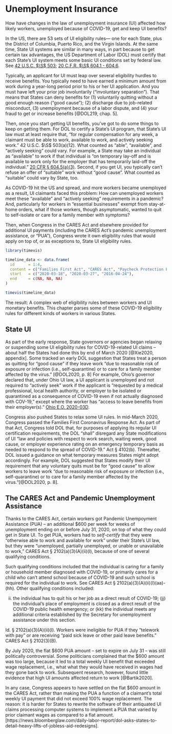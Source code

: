 # Unemployment Insurance

How have changes in the law of unemployment insurance (UI) affected how likely workers, unemployed because of COVID-19, get and keep UI benefits?

In the US, there are 53 sets of UI eligibility rules--- one for each State, plus the District of Columbia, Puerto Rico, and the Virgin Islands. At the same time, State UI systems are similar in many ways, in part because to get certain tax advantages, the US Department of Labor (DOL) must certify that each State's UI system meets some basic UI conditions set by federal law. See [42 U.S.C. $\S$ 503](https://www.govinfo.gov/content/pkg/USCODE-2018-title42/html/USCODE-2018-title42-chap7-subchapIII-sec503.htm); [20 C.F.R. $\S$ 604.1 - 604.6](https://www.ecfr.gov/cgi-bin/retrieveECFR?gp=&SID=f6d24b9ec09459c3e1487411a97e871f&mc=true&r=PART&n=pt20.3.604).

Typically, an applicant for UI must leap over several eligibility hurdles to receive benefits. You typically need to have earned a minimum amount from work during a year-long period prior to his or her UI application. And you must have left your prior job involuntarily ("involuntary separation"). That means that States can deny benefits for (1) voluntarily quitting without a good enough reason ("good cause"); (2) discharge due to job-related misconduct, (3) unemployment because of a labor dispute, and (4) your fraud to get or increase benefits [@DOL219, chap. 5].  

Then, once you start getting UI benefits, you've got to do some things to keep on getting them. For DOL to certify a State's UI program, that State's UI law must at least require that, "for regular compensation for any week, a claimant must be able to work, available to work, and actively seeking work." 42 U.S.C. $\S$ 503(a)(12). What counted as "able", "available", and "actively seeking" could vary. For example, a State may take an individual as "available" to work if that individual is "on temporary lay-off and is available to work only for the employer that has temporarily laid-off the individual." [20 CFR § 604.5(a)(3)](https://www.ecfr.gov/cgi-bin/retrieveECFR?gp=&SID=f6d24b9ec09459c3e1487411a97e871f&mc=true&r=PART&n=pt20.3.604#se20.3.604_15). Second, if you get UI, you typically can't refuse an offer of "suitable" work without "good cause".  What counted as "suitable" could vary by State, too.

As COVID-19 hit the US and spread, and more workers became unemployed as a result, UI claimants faced this problem: How can unemployed workers meet these "available" and "actively seeking" requirements in a pandemic? And, particularly for workers in "essential businesses" exempt from stay-at-home orders, what if those workers, though asymptomatic, wanted to quit to self-isolate or care for a family member with symptoms? 

Then, when Congress in the CARES Act and elsewhere provided for additional UI payments (including the CARES Act's pandemic unemployment assistance, or "PUA"), Congress wrote it own eligibility rules that would apply on top of, or as exceptions to, State UI eligibility rules.

```r

library(timevis)

timeline_data <- data.frame(
  id      = 1:4,
  content = c("Families First Act", "CARES Act", "Paycheck Protection Program Act"),
  start   = c("2020-03-18", "2020-03-27", "2016-04-24"),
  end     = c(NA, NA, NA)
)

timevis(timeline_data)

```

The result: A complex web of eligibility rules between workers and UI monetary benefits. This chapter parses some of these COVID-19 eligibility rules for different kinds of workers in various States.

## State UI

As part of the early response, State governors or agencies began relaxing or suspending some UI eligibility rules for COVID-19-related UI claims -- about half the States had done this by end of March 2020 [@Xie2020, appendix]. Some tracked an early DOL suggestion that States treat a person as quitting for "good cause" if they leave work "due to reasonable risk of exposure or infection (i.e., self-quarantine) or to care for a family member affected by the virus." [@DOL2020, p. 8] For example, Ohio's governor declared that, under Ohio UI law, a UI applicant is unemployed and not required to "actively seek" work if the applicant is "requested by a medical professional, local health authority, or employer to be isolated or quarantined as a consequence of COVID-19 even if not actually diagnosed with COV-19," except where the worker has "access to leave benefits from their employer(s)." [Ohio E.O. 2020-03D](https://governor.ohio.gov/wps/portal/gov/governor/media/executive-orders/executive-order-2020-03-d). 

Congress also pushed States to relax some UI rules. In mid-March 2020, Congress passed the Families First Coronavirus Response Act.  As part of that Act, Congress told DOL that, for purposes of applying its regular UI certification requirements, the DOL "shall" disregard any State modifications of UI "law and policies with respect to work search, waiting week, good cause, or employer experience rating on an emergency temporary basis as needed to respond to the spread of COVID-19." Act § 4102(b). Thereafter, DOL issued a guidance on what temporary measures States might adopt accordingly. For example, DOL suggested that States modify their UI requirement that any voluntary quits must be for "good cause" to allow workers to leave work "due to reasonable risk of exposure or infection (i.e., self-quarantine) or to care for a family member affected by the virus."[@DOL2020, p. 8].

## The CARES Act and Pandemic Unemployment Assistance 

Thanks to the CARES Act, certain workers got Pandemic Unempoyment Assistance (PUA) --  an additional $600 per week for weeks of unemployment ending on or before July 31, 2020, on top of what they could get in State UI.  To get PUA, workers had to _self-certify_ that they were "otherwise able to work and available for work" under their State's UI law, but they were "unemployed, partially unemployed, or unable or unavailable to work," CARES Act § 2102(a)(3)(A)(ii)(I), because of one of several qualifying conditions.

Such qualifying conditions included that the individual is caring for a family or household member diagnosed with COVID-19, or primarily cares for a child who can't attend school because of COVID-19 and such school is required for the individual to work. See CARES Act § 2102(a)(3)(A)(ii)(I)(aa)-(hh). Other qualifying conditions included:

(ii) the individual has to quit his or her job as a direct result of COVID-19;
(jj) the individual's place of employment is closed as a direct result of the COVID-19 public health emergency; or
(kk) the individual meets any additional criteria established by the Secretary for unemployment assistance under this section.

Id. § 2102(a)(3)(A)(ii)(I). Workers were ineligible for PUA if they "telework with pay" or are receiving "paid sick leave or other paid leave benefits." CARES Act § 2102(3)(B).

By July 2020, the flat $600 PUA amount -- set to expire on July 31 -- was still politically controversial. Some politicians complained that the $600 amount was too large, because it led to a total weekly UI benefit that exceeded wage replacement, i.e., what what they would have received in wages had they gone back to work. Subsequent research, however, found little evidence that high UI amounts affected return to work [@Bartik2020]. 

In any case, Congress appears to have settled on the flat $600 amount in the CARES Act, rather than making the PUA a function of a claimant's total weekly UI payment that did not exceed 100% wage replacement. The reason: it is harder for States to rewrite the software of their antiquated UI claims processing computer systems to implement a PUA that varied by prior claimant wages as compared to a flat amount. [https://news.bloomberglaw.com/daily-labor-report/dol-asks-states-to-detail-heavy-lifts-of-jobless-aid-redesigns].


